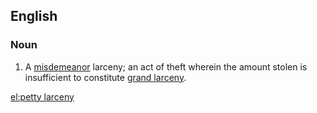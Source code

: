 ==English==
===Noun===
{{en-noun|head=[[petty]] [[larceny]]|petty larcenies}}
# {{context|legal|lang=en}} A [[misdemeanor]] larceny; an act of theft wherein the amount stolen is insufficient to constitute [[grand larceny]].

[[el:petty larceny]]